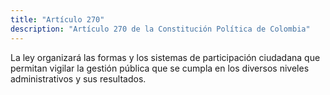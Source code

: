 ```yaml
---
title: "Artículo 270"
description: "Artículo 270 de la Constitución Política de Colombia"
---
```


La ley organizará las formas y los sistemas de participación ciudadana que permitan vigilar la gestión pública que se cumpla en los diversos niveles administrativos y sus resultados.

